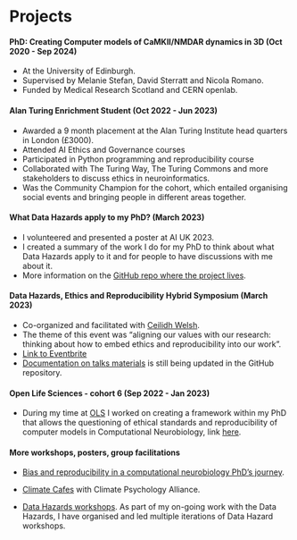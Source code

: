
# Projects

#### PhD: Creating Computer models of CaMKII/NMDAR dynamics in 3D (Oct 2020 - Sep 2024) {- #sec-phd}
- At the University of Edinburgh.
- Supervised by Melanie Stefan, David Sterratt and Nicola Romano.
- Funded by Medical Research Scotland and CERN openlab.

#### Alan Turing Enrichment Student (Oct 2022 - Jun 2023)
- Awarded a 9 month placement at the Alan Turing Institute head quarters in London (£3000).
- Attended AI Ethics and Governance courses
- Participated in Python programming and reproducibility course
- Collaborated with The Turing Way, The Turing Commons and more stakeholders to discuss ethics in neuroinformatics.
- Was the Community Champion for the cohort, which entailed organising social events and bringing people in different areas together.

#### What Data Hazards apply to my PhD? (March 2023)
-  I volunteered and presented a poster at AI UK 2023.
-  I created a summary of the work I do for my PhD to think about what Data Hazards apply to it and for people to have discussions with me about it.
- More information on the [GitHub repo where the project lives](https://github.com/Susana465/DH_Project_CaseStudy). 

#### Data Hazards, Ethics and Reproducibility Hybrid Symposium (March 2023)
- Co-organized and facilitated with [Ceilidh Welsh](https://www.turing.ac.uk/people/enrichment-students/ceilidh-welsh).
- The theme of this event was "aligning our values with our research: thinking about how to embed ethics and reproducibility into our work".
- [Link to Eventbrite](https://www.eventbrite.com/e/online-data-hazards-ethics-and-reproducibility-one-day-symposium-tickets-517490858087)
- [Documentation on talks materials](https://github.com/Susana465/der_symposium_20230310) is still being updated in the GitHub repository.

#### Open Life Sciences - cohort 6 (Sep 2022 - Jan 2023)
- During my time at [OLS](https://openlifesci.org/) I worked on creating a framework within my PhD that allows the questioning of ethical standards and reproducibility of computer models in Computational Neurobiology, link [here](https://github.com/Susana465/OLS-6-Ethical-standards-and-reproducibility-of-computer-models-in-Neurobiology).

#### More workshops, posters, group facilitations
- [Bias and reproducibility in a computational neurobiology PhD's journey](https://github.com/Susana465/Bias-and-Reproducibility-Poster).
  
- [Climate Cafes](https://www.climatepsychologyalliance.org/~cpa/events/500-climate-cafe-jan) with Climate Psychology Alliance.

- [Data Hazards workshops](https://github.com/Susana465/Data_Hazards_workshops). As part of my on-going work with the Data Hazards, I have organised and led multiple iterations of Data Hazard workshops.